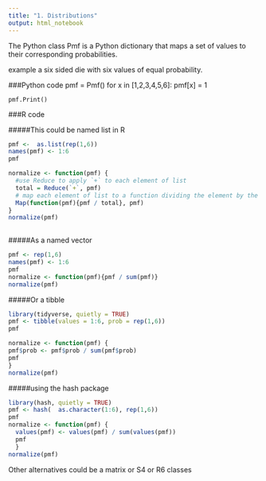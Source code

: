 ```yaml
---
title: "1. Distributions"
output: html_notebook
---
```


The Python class Pmf is a Python dictionary that maps a set of values to their corresponding probabilities.

 example a six sided die with six values of equal probability.

###Python code 
    pmf = Pmf()
    for x in [1,2,3,4,5,6]:
        pmf[x] = 1
        
    pmf.Print()

###R code 

#####This could be named list in R
```r
pmf <-  as.list(rep(1,6))
names(pmf) <- 1:6
pmf

normalize <- function(pmf) {
  #use Reduce to apply `+` to each element of list
  total = Reduce(`+`, pmf)
  # map each element of list to a function dividing the element by the total 
  Map(function(pmf){pmf / total}, pmf)
}
normalize(pmf)
 

```
#####As a named vector
```r
pmf <- rep(1,6)
names(pmf) <- 1:6
pmf
normalize <- function(pmf){pmf / sum(pmf)}
normalize(pmf)

```

#####Or a tibble
```r
library(tidyverse, quietly = TRUE)
pmf <- tibble(values = 1:6, prob = rep(1,6))
pmf

normalize <- function(pmf) {
pmf$prob <- pmf$prob / sum(pmf$prob)
pmf
}
normalize(pmf)
```
#####using the hash package
```r
library(hash, quietly = TRUE)
pmf <- hash(  as.character(1:6), rep(1,6))
pmf
normalize <- function(pmf) {
  values(pmf) <- values(pmf) / sum(values(pmf))
  pmf
  }
normalize(pmf)
```
Other alternatives could be a matrix or S4 or R6 classes




